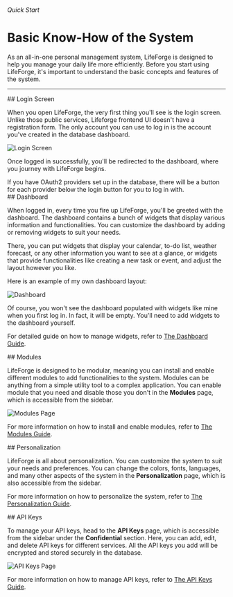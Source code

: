 
###### Quick Start

# Basic Know-How of the System

As an all-in-one personal management system, LifeForge is designed to help you manage your daily life more efficiently. Before you start using LifeForge, it's important to understand the basic concepts and features of the system.

---

<section id="login-screen">
## Login Screen

When you open LifeForge, the very first thing you'll see is the login screen. Unlike those public services, Lifeforge frontend UI doesn't have a registration form. The only account you can use to log in is the account you've created in the database dashboard.

![Login Screen](/assets/user-quick-start/login-screen.png)

Once logged in successfully, you'll be redirected to the dashboard, where you journey with LifeForge begins.

<Notes>
  If you have OAuth2 providers set up in the database, there will be a button
  for each provider below the login button for you to log in with.
</Notes>

</section>

<section id="dashboard">
## Dashboard

When logged in, every time you fire up LifeForge, you'll be greeted with the dashboard. The dashboard contains a bunch of widgets that display various information and functionalities. You can customize the dashboard by adding or removing widgets to suit your needs.

There, you can put widgets that display your calendar, to-do list, weather forecast, or any other information you want to see at a glance, or widgets that provide functionalities like creating a new task or event, and adjust the layout however you like.

Here is an example of my own dashboard layout:

![Dashboard](/assets/user-quick-start/dashboard-example.png)

Of course, you won't see the dashboard populated with widgets like mine when you first log in. In fact, it will be empty. You'll need to add widgets to the dashboard yourself.

For detailed guide on how to manage widgets, refer to [The Dashboard Guide](/user-guide/dashboard).

</section>

<section id="modules">
## Modules

LifeForge is designed to be modular, meaning you can install and enable different modules to add functionalities to the system. Modules can be anything from a simple utility tool to a complex application. You can enable module that you need and disable those you don't in the **Modules** page, which is accessible from the sidebar.

![Modules Page](/assets/user-quick-start/modules-example.png)

For more information on how to install and enable modules, refer to [The Modules Guide](/user-guide/modules).

</section>

<section id="personalization">
## Personalization

LifeForge is all about personalization. You can customize the system to suit your needs and preferences. You can change the colors, fonts, languages, and many other aspects of the system in the **Personalization** page, which is also accessible from the sidebar.

For more information on how to personalize the system, refer to [The Personalization Guide](/user-guide/personalization).

</section>

<section id="api-keys">
## API Keys

To manage your API keys, head to the **API Keys** page, which is accessible from the sidebar under the **Confidential** section. Here, you can add, edit, and delete API keys for different services. All the API keys you add will be encrypted and stored securely in the database.

![API Keys Page](/assets/user-quick-start/api-keys-example.png)

For more information on how to manage API keys, refer to [The API Keys Guide](/user-guide/api-keys).

</section>

